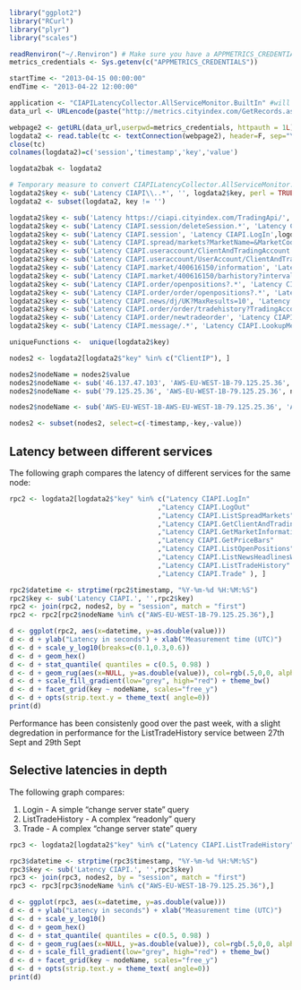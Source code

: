 ```r
library("ggplot2")
library("RCurl")
library("plyr")
library("scales")

readRenviron("~/.Renviron") # Make sure you have a APPMETRICS_CREDENTIALS=username:password entry
metrics_credentials <- Sys.getenv(c("APPMETRICS_CREDENTIALS"))
```

```r
startTime <- "2013-04-15 00:00:00"
endTime <- "2013-04-22 12:00:00"
```

```r
application <- "CIAPILatencyCollector.AllServiceMonitor.BuiltIn" #will switch to CIAPILatencyCollector once https://github.com/fandrei/AppMetrics/issues/101 has been resolved
data_url <- URLencode(paste("http://metrics.cityindex.com/GetRecords.ashx?Application=",application,"&StartTime=",startTime,'&EndTime=',endTime, sep = ''))

webpage2 <- getURL(data_url,userpwd=metrics_credentials, httpauth = 1L)
logdata2 <- read.table(tc <- textConnection(webpage2), header=F, sep="\t", fill=TRUE, as.is=c(1,4)); 
close(tc)
colnames(logdata2)=c('session','timestamp','key','value')
```

```r
logdata2bak <- logdata2

# Temporary measure to convert CIAPILatencyCollector.AllServiceMonitor.BuiltIn names to CIAPILatencyCollector names.  Will not be needed once https://github.com/fandrei/AppMetrics/issues/101 has been resolved
logdata2$key <- sub('Latency CIAPI\\..*', '', logdata2$key, perl = TRUE)
logdata2 <- subset(logdata2, key != '')

logdata2$key <- sub('Latency https://ciapi.cityindex.com/TradingApi/', 'Latency CIAPI.',logdata2$key, fixed = TRUE)
logdata2$key <- sub('Latency CIAPI.session/deleteSession.*', 'Latency CIAPI.LogOut',logdata2$key, perl = TRUE)
logdata2$key <- sub('Latency CIAPI.session', 'Latency CIAPI.LogIn',logdata2$key, fixed = TRUE)
logdata2$key <- sub('Latency CIAPI.spread/markets?MarketName=&MarketCode=&ClientAccountId=400194351&MaxResults=100&UseMobileShortName=False', 'Latency CIAPI.ListSpreadMarkets',logdata2$key, fixed = TRUE)
logdata2$key <- sub('Latency CIAPI.useraccount/ClientAndTradingAccount', 'Latency CIAPI.GetClientAndTradingAccount',logdata2$key, fixed = TRUE)
logdata2$key <- sub('Latency CIAPI.useraccount/UserAccount/ClientAndTradingAccount', 'Latency CIAPI.GetClientAndTradingAccount',logdata2$key, fixed = TRUE)
logdata2$key <- sub('Latency CIAPI.market/400616150/information', 'Latency CIAPI.GetMarketInformation',logdata2$key, fixed = TRUE)
logdata2$key <- sub('Latency CIAPI.market/400616150/barhistory?interval=MINUTE&span=1&PriceBars=20', 'Latency CIAPI.GetPriceBars',logdata2$key, fixed = TRUE)
logdata2$key <- sub('Latency CIAPI.order/openpositions?.*', 'Latency CIAPI.ListOpenPositions',logdata2$key, perl = TRUE)
logdata2$key <- sub('Latency CIAPI.order/order/openpositions?.*', 'Latency CIAPI.ListOpenPositions',logdata2$key, perl = TRUE)
logdata2$key <- sub('Latency CIAPI.news/dj/UK?MaxResults=10', 'Latency CIAPI.ListNewsHeadlinesWithSource',logdata2$key, fixed = TRUE)
logdata2$key <- sub('Latency CIAPI.order/order/tradehistory?TradingAccountId=400290710&MaxResults=20', 'Latency CIAPI.ListTradeHistory',logdata2$key, fixed = TRUE)
logdata2$key <- sub('Latency CIAPI.order/newtradeorder', 'Latency CIAPI.Trade',logdata2$key, fixed = TRUE)
logdata2$key <- sub('Latency CIAPI.message/.*', 'Latency CIAPI.LookupMessage',logdata2$key, perl = TRUE)

uniqueFunctions <-  unique(logdata2$key)
```

```r
nodes2 <- logdata2[logdata2$"key" %in% c("ClientIP"), ]

nodes2$nodeName = nodes2$value
nodes2$nodeName <- sub('46.137.47.103', 'AWS-EU-WEST-1B-79.125.25.36', nodes2$nodeName, fixed = TRUE)
nodes2$nodeName <- sub('79.125.25.36', 'AWS-EU-WEST-1B-79.125.25.36', nodes2$nodeName, fixed = TRUE)

nodes2$nodeName <- sub('AWS-EU-WEST-1B-AWS-EU-WEST-1B-79.125.25.36', 'AWS-EU-WEST-1B-79.125.25.36', nodes2$nodeName, fixed = TRUE)

nodes2 <- subset(nodes2, select=c(-timestamp,-key,-value))
```


Latency between different services
-----------------------------------
  The following graph compares the latency of different services for the same node:
```r
rpc2 <- logdata2[logdata2$"key" %in% c("Latency CIAPI.LogIn"
                                     ,"Latency CIAPI.LogOut"
                                     ,"Latency CIAPI.ListSpreadMarkets"
                                     ,"Latency CIAPI.GetClientAndTradingAccount"
                                     ,"Latency CIAPI.GetMarketInformation"
                                     ,"Latency CIAPI.GetPriceBars"
                                     ,"Latency CIAPI.ListOpenPositions"
                                     ,"Latency CIAPI.ListNewsHeadlinesWithSource"
                                     ,"Latency CIAPI.ListTradeHistory"
                                     ,"Latency CIAPI.Trade" ), ]

rpc2$datetime <- strptime(rpc2$timestamp, "%Y-%m-%d %H:%M:%S")
rpc2$key <- sub('Latency CIAPI.', '',rpc2$key)
rpc2 <- join(rpc2, nodes2, by = "session", match = "first")
rpc2 <- rpc2[rpc2$nodeName %in% c("AWS-EU-WEST-1B-79.125.25.36"),]

d <- ggplot(rpc2, aes(x=datetime, y=as.double(value)))
d <- d + ylab("Latency in seconds") + xlab("Measurement time (UTC)")
d <- d + scale_y_log10(breaks=c(0.1,0.3,0.6))
d <- d + geom_hex()
d <- d + stat_quantile( quantiles = c(0.5, 0.98) ) 
d <- d + geom_rug(aes(x=NULL, y=as.double(value)), col=rgb(.5,0,0, alpha=.05))
d <- d + scale_fill_gradient(low="grey", high="red") + theme_bw()
d <- d + facet_grid(key ~ nodeName, scales="free_y")
d <- d + opts(strip.text.y = theme_text( angle=0))
print(d)
```
Performance has been consistenly good over the past week, with a slight degredation in performance for the ListTradeHistory service between 27th Sept and 29th Sept

Selective latencies in depth
-----------------------------------
  The following graph compares:
  
  1. Login - A simple "change server state" query
1. ListTradeHistory - A complex "readonly" query
1. Trade - A complex "change server state" query

```r
rpc3 <- logdata2[logdata2$"key" %in% c("Latency CIAPI.ListTradeHistory","Latency CIAPI.GetMarketInformation","Latency CIAPI.ListSpreadMarkets"), ]

rpc3$datetime <- strptime(rpc3$timestamp, "%Y-%m-%d %H:%M:%S")
rpc3$key <- sub('Latency CIAPI.', '',rpc3$key)
rpc3 <- join(rpc3, nodes2, by = "session", match = "first")
rpc3 <- rpc3[rpc3$nodeName %in% c("AWS-EU-WEST-1B-79.125.25.36"),]

d <- ggplot(rpc3, aes(x=datetime, y=as.double(value)))
d <- d + ylab("Latency in seconds") + xlab("Measurement time (UTC)")
d <- d + scale_y_log10() 
d <- d + geom_hex()
d <- d + stat_quantile( quantiles = c(0.5, 0.98) ) 
d <- d + geom_rug(aes(x=NULL, y=as.double(value)), col=rgb(.5,0,0, alpha=.05))
d <- d + scale_fill_gradient(low="grey", high="red") + theme_bw()
d <- d + facet_grid(key ~ nodeName, scales="free_y")
d <- d + opts(strip.text.y = theme_text( angle=0))
print(d)
```
